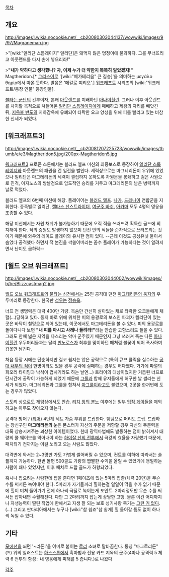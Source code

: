 [[목차]]

== 개요 ==
http://images1.wikia.nocookie.net/__cb20080303044137/wowwiki/images/9/97/Magraneman.jpg

>"[wiki:"일리단 스톰레이지" 일리단]은 돼먹지 않은 멍청이에 불과하다. 그를 무너뜨리고 아웃랜드를 다시 손에 넣으리라!"

>'''"내가 약하다고 생각했나? 자, 이제 누가 더 약한지 똑똑히 알았겠지!"'''
　
Magtheridon.[* [[그리스어]]로 '[wiki:"메가테리움" 큰 짐승]'을 의미하는 μεγάλο θηρίο에서 따온 듯하다. 발음은 '메갈로 띠리오'.] [[워크래프트]] 시리즈의 [wiki:"워크래프트/등장 인물" 등장인물].

[[불타는 군단]]의 간부이자, 본래 [[아웃랜드]]를 지배하던 [[아나이힐란]]. 그러나 이후 아웃랜드를 차지할 목적으로 쳐들어온 [[일리단 스톰레이지]]에게 패배하고 제왕의 자리를 빼앗긴 뒤, [[지옥불 반도]]의 지하감옥에 유폐되어 타락한 오크 양성을 위해 피를 빨리고 있는 비참한 신세가 되었다.

== [워크래프트3] ==
http://images1.wikia.nocookie.net/__cb20081207225723/wowwiki/images/thumb/e/e3/Magtheridon5.jpg/200px-Magtheridon5.jpg

[[워크래프트3]] 프로즌 스론에서는 블러드 엘프 미션의 최종보스로 등장하여 [[일리단 스톰레이지]]와 아웃랜드의 패권을 건 일전을 벌인다. 세력상으로는 마그테리돈이 우위에 있었으나 일리단은 마그테리돈의 세력이 결집하지 못하도록 차원문을 봉쇄하고 검은 사원으로 진격, 아지노스의 쌍날검으로 압도적인 승리를 거두고 마그테리돈의 남은 병력까지 날로 먹었다.

블러드 엘프의 6번째 미션에 해당. 플레이어는 [[블러드 엘프]]. [[나가]], [[드레나이]] 연합군을 지휘한다. 종족별로 일리단, [[캘타스 선스트라이더]], [[여군주 바쉬]], [[아카마]] 모두 4명의 영웅을 조종할 수 있다.

해당 미션에서는 자원 채취가 불가능하기 때문에 오직 적을 쓰러뜨려 획득한 골드에 의지해야 한다. 적의 증원도 발생하지 않으며 던전 안의 적들을 순차적으로 쓰러뜨리는 것이기 때문에 와우의 레이드 플레이와 유사한 점이 있다. --근데 이것도 공성유닛 둘이서 숨었다 공격했다 하면서 적 본진을 싹쓸어버리는 꼼수 플레이가 가능하다는 것이 알려지면서 난이도 급하락--

== [월드 오브 워크래프트] ==
http://images1.wikia.nocookie.net/__cb20080303044002/wowwiki/images/b/be/Blizzcastmag2.jpg

[[월드 오브 워크래프트]]의 [[불타는 성전]]에서는 25인 공격대 던전 [[마그테리돈의 둥지]]의 우두머리로 등장한다. 한국판 [[성우]]는 [[정승욱]].

너프 전 생명력은 대략 400만 가량. 목숨만 간신히 살아있는 채로 타락한 오크들에게 채혈(…)당하고 있다. 둥지 바로 위에 위치한 피의 용광로의 보스인 파괴자 켈리단이 있는 곳은 바닥이 철망으로 되어 있는데, 이곳에서도 마그테리돈을 볼 수 있다. 피의 용광로를 돌아다니다 보면 '''"내 피를 마시고 사레나 들려라!"'''라는 안습한 고함소리도 들을 수 있다. 그래도 한때 넓은 지역을 다스리는 악마 군주였기 때문인지 그냥 쓰러져 죽는 다른 [[아나이힐란]] 우두머리들과는 달리 [[만노로스]]가 최후를 맞이하던 때처럼 불꽃이 되어 폭사하며 갑옷만 남긴다.

처음 등장 시에는 단순하지만 결코 쉽지는 않은 공략으로 (특히 큐브 클릭을 실수하는 [[공대 내부의 적]]이 한명이라도 있을 경우 공략에 실패하는 경우도 허다했다. 거기에 파열의 회오리 타이밍과 낙석이 겹치기라도 하는 날엔…) 트라이의 대상이었지만 거듭된 너프로 단시간에 공략이 가능하게 되었기 때문에 [[그룰]]과 함께 유저들에게 허구한 날 썰리는 신세가 되었다. 마그테리돈과 그룰을 합쳐서 [[마그룰]]이라고도 불렀으며, 2곳을 한꺼번에 도는 경우가 많았다.

스토리 상으로도 게임상에서도 안습. [[리치 왕의 분노]] 이후에는 일부 [[업적 게이]]들을 제외하고는 아무도 찾아오지 않는다. 

공격대 방어구([[티어]]) 4단계 세트 가슴 부위를 드랍한다. 퀘템으로 머리도 드랍. 드랍하는 장신구인 '''마그테리돈의 눈'''은 몬스터가 자신의 주문을 저항할 경우 자신의 주문력을 대폭 상승시켜주는 괴상한 아이템이었다. 헌데 광역마법에도 발동하는 점이 밝혀져서 대량의 쫄 웨이브를 막아내야 하는 [[하이잘 산의 전투]]에서 극강의 효율을 자랑했기 때문에, 패치되기 전까지는 이걸 노리고 오는 사람도 많았다.

대격변에 와서는 2~3명만 가도 가볍게 썰어버릴 수 있으며, 컨트롤 여하에 따라서는 솔플까지 가능하다. 한번 돌면 500골드 가량의 짭짤한 수익을 올릴 수 있었기에 앵벌하는 사람이 꽤나 있었지만, 이후 패치로 드랍 골드가 하향되었다.

혹시나 잡으려는 사람한테 팁을 준다면 1페이즈에 있는 5마리 잡졸(체력 20만)을 무슨 수를 써서든 녹여내야 한다. 5마리가 자기들끼리 힐하는걸 일일이 막을 수가 없기 때문에 힐이 미처 들어가기 전에 하나씩 극딜로 녹이는게 포인트. 2마리정도만 무슨 수를 써서든 잡아내면 수월해진다. 다만 그 2마리까지 잡는게 상당한 고행. 물론 이건 어디까지나 자생능력이 딸린 직업에 한해서고 자생 잘 되는 보호 성기사랑 죽기는 [[그런 거 없다]].(…) 그리고 판다리아에서는 누구나 [wiki:"참 쉽죠"참 쉽게] 힐 들어갈 틈도 없이 하나씩 녹일 수 있다.

== 기타 ==
[[모에선]]을 쬐면 '~리돈!'을 어미로 붙이는 [[로리]] 소녀로 탈바꿈한다. 통칭 "마그로리돈"(?!)
위의 일러스트는 [[하스스톤]]에서 흑마법사 전용 카드 지옥의 군주(4마나 공격력 5 체력 6 전투의 함성 : 내 영웅에게 피해를 5 줍니다.)로 나왔다

[[각주]]
